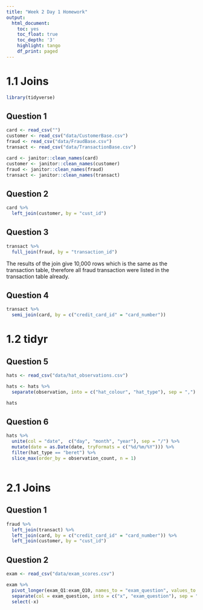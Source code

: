 ```yaml
---
title: "Week 2 Day 1 Homework"
output:
  html_document:
    toc: yes
    toc_float: true
    toc_depth: '3'
    highlight: tango
    df_print: paged
---
```

# 1.1 Joins
```r
library(tidyverse)
```

## Question 1
```r
card <- read_csv("")
customer <- read_csv("data/CustomerBase.csv")
fraud <- read_csv("data/FraudBase.csv")
transact <- read_csv("data/TransactionBase.csv")
```


```r
card <- janitor::clean_names(card)
customer <- janitor::clean_names(customer)
fraud <- janitor::clean_names(fraud)
transact <- janitor::clean_names(transact)
```


## Question 2

```r
card %>% 
  left_join(customer, by = "cust_id")
```

## Question 3
```r
transact %>% 
  full_join(fraud, by = "transaction_id")
```

The results of the join give 10,000 rows which is the same as the transaction table, therefore all fraud transaction were listed in the transaction table already. 

## Question 4

```r

transact %>% 
  semi_join(card, by = c("credit_card_id" = "card_number"))

```

# 1.2 tidyr
## Question 5

```r
hats <- read_csv("data/hat_observations.csv")
```

```r
hats <- hats %>% 
  separate(observation, into = c("hat_colour", "hat_type"), sep = ",")

hats
```

## Question 6

```r
hats %>% 
  unite(col = "date",  c("day", "month", "year"), sep = "/") %>% 
  mutate(date = as.Date(date, tryFormats = c("%d/%m/%Y"))) %>% 
  filter(hat_type == "beret") %>% 
  slice_max(order_by = observation_count, n = 1)



```

# 2.1 Joins
## Question 1

```r
fraud %>% 
  left_join(transact) %>% 
  left_join(card, by = c("credit_card_id" = "card_number")) %>% 
  left_join(customer, by = "cust_id")
```






## Question 2

```r
exam <- read_csv("data/exam_scores.csv")
```

```r
exam %>% 
  pivot_longer(exam_Q1:exam_Q10, names_to = "exam_question", values_to = "score") %>% 
  separate(col = exam_question, into = c("x", "exam_question"), sep = "Q") %>% 
  select(-x)
```

